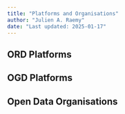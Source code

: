 ---
title: "Platforms and Organisations"
author: "Julien A. Raemy"
date: "Last updated: 2025-01-17"
---

## ORD Platforms

## OGD Platforms

## Open Data Organisations
